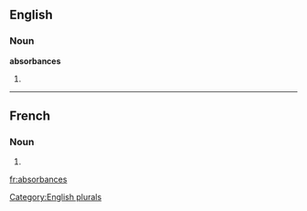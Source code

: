 ==English==

===Noun===
'''absorbances'''

# {{plural of|[[absorbance]]}}

[[Category:English plurals]]

----

==French==

===Noun===
{{infl|fr|plural}} {{f|p}}

# {{plural of|absorbance|lang=French}}

[[fr:absorbances]]